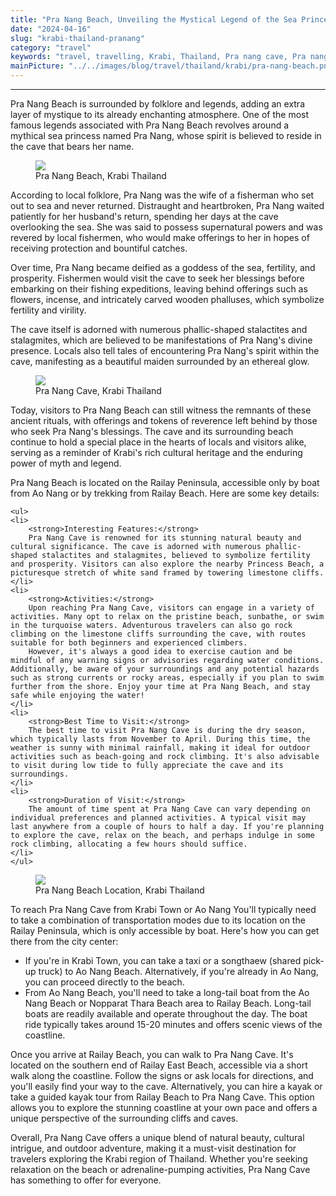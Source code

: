 ```yaml
---
title: "Pra Nang Beach, Unveiling the Mystical Legend of the Sea Princess"
date: "2024-04-16"
slug: "krabi-thailand-pranang"
category: "travel"
keywords: "travel, travelling, Krabi, Thailand, Pra nang cave, Pra nang beach"
mainPicture: "../../images/blog/travel/thailand/krabi/pra-nang-beach.png"
---
```


<hr />

Pra Nang Beach is surrounded by folklore and legends, adding an extra layer of mystique to its already enchanting atmosphere. One of the most famous legends associated with Pra Nang Beach revolves around a mythical sea princess named Pra Nang, whose spirit is believed to reside in the cave that bears her name.

<figure>
  <img src="../../images/blog/travel/thailand/krabi/pra-nang-beach.png"></img>
  <figcaption>Pra Nang Beach, Krabi Thailand</figcaption>
</figure>

<p>
According to local folklore, Pra Nang was the wife of a fisherman who set out to sea and never returned. Distraught and heartbroken, Pra Nang waited patiently for her husband's return, spending her days at the cave overlooking the sea. She was said to possess supernatural powers and was revered by local fishermen, who would make offerings to her in hopes of receiving protection and bountiful catches.
</p>

<p>
Over time, Pra Nang became deified as a goddess of the sea, fertility, and prosperity. Fishermen would visit the cave to seek her blessings before embarking on their fishing expeditions, leaving behind offerings such as flowers, incense, and intricately carved wooden phalluses, which symbolize fertility and virility.
</p>

<p>
The cave itself is adorned with numerous phallic-shaped stalactites and stalagmites, which are believed to be manifestations of Pra Nang's divine presence. Locals also tell tales of encountering Pra Nang's spirit within the cave, manifesting as a beautiful maiden surrounded by an ethereal glow.
</p>

<figure>
  <img src="../../images/blog/travel/thailand/krabi/pra-nang-cave-2.png"></img>
  <figcaption>Pra Nang Cave, Krabi Thailand</figcaption>
</figure>

<p>
Today, visitors to Pra Nang Beach can still witness the remnants of these ancient rituals, with offerings and tokens of reverence left behind by those who seek Pra Nang's blessings. The cave and its surrounding beach continue to hold a special place in the hearts of locals and visitors alike, serving as a reminder of Krabi's rich cultural heritage and the enduring power of myth and legend.
</p>

<p>
Pra Nang Beach is located on the Railay Peninsula, accessible only by boat from Ao Nang or by trekking from Railay Beach. Here are some key details:

    <ul>
    <li>
        <strong>Interesting Features:</strong>
        Pra Nang Cave is renowned for its stunning natural beauty and cultural significance. The cave is adorned with numerous phallic-shaped stalactites and stalagmites, believed to symbolize fertility and prosperity. Visitors can also explore the nearby Princess Beach, a picturesque stretch of white sand framed by towering limestone cliffs.
    </li>
    <li>
        <strong>Activities:</strong>
        Upon reaching Pra Nang Cave, visitors can engage in a variety of activities. Many opt to relax on the pristine beach, sunbathe, or swim in the turquoise waters. Adventurous travelers can also go rock climbing on the limestone cliffs surrounding the cave, with routes suitable for both beginners and experienced climbers.
        However, it's always a good idea to exercise caution and be mindful of any warning signs or advisories regarding water conditions. Additionally, be aware of your surroundings and any potential hazards such as strong currents or rocky areas, especially if you plan to swim further from the shore. Enjoy your time at Pra Nang Beach, and stay safe while enjoying the water!
    </li>
    <li>
        <strong>Best Time to Visit:</strong>
        The best time to visit Pra Nang Cave is during the dry season, which typically lasts from November to April. During this time, the weather is sunny with minimal rainfall, making it ideal for outdoor activities such as beach-going and rock climbing. It's also advisable to visit during low tide to fully appreciate the cave and its surroundings.
    </li>
    <li>
        <strong>Duration of Visit:</strong>
        The amount of time spent at Pra Nang Cave can vary depending on individual preferences and planned activities. A typical visit may last anywhere from a couple of hours to half a day. If you're planning to explore the cave, relax on the beach, and perhaps indulge in some rock climbing, allocating a few hours should suffice.
    </li>
    </ul>
</p>

<figure>
  <img src="../../images/blog/travel/thailand/krabi/pra-nang-beach-location.png"></img>
  <figcaption>Pra Nang Beach Location, Krabi Thailand</figcaption>
</figure>

<p>
    To reach Pra Nang Cave from Krabi Town or Ao Nang
    You'll typically need to take a combination of transportation modes due to its location on the Railay Peninsula, which is only accessible by boat. Here's how you can get there from the city center:
    <ul>
        <li>
            If you're in Krabi Town, you can take a taxi or a songthaew (shared pick-up truck) to Ao Nang Beach. Alternatively, if you're already in Ao Nang, you can proceed directly to the beach.
        </li>
        <li>
            From Ao Nang Beach, you'll need to take a long-tail boat from the Ao Nang Beach or Nopparat Thara Beach area to Railay Beach. Long-tail boats are readily available and operate throughout the day. The boat ride typically takes around 15-20 minutes and offers scenic views of the coastline.
        </li>
    </ul>
Once you arrive at Railay Beach, you can walk to Pra Nang Cave. It's located on the southern end of Railay East Beach, accessible via a short walk along the coastline. Follow the signs or ask locals for directions, and you'll easily find your way to the cave.
Alternatively, you can hire a kayak or take a guided kayak tour from Railay Beach to Pra Nang Cave. This option allows you to explore the stunning coastline at your own pace and offers a unique perspective of the surrounding cliffs and caves.
</p>

<p>
Overall, Pra Nang Cave offers a unique blend of natural beauty, cultural intrigue, and outdoor adventure, making it a must-visit destination for travelers exploring the Krabi region of Thailand. Whether you're seeking relaxation on the beach or adrenaline-pumping activities, Pra Nang Cave has something to offer for everyone.
</p>